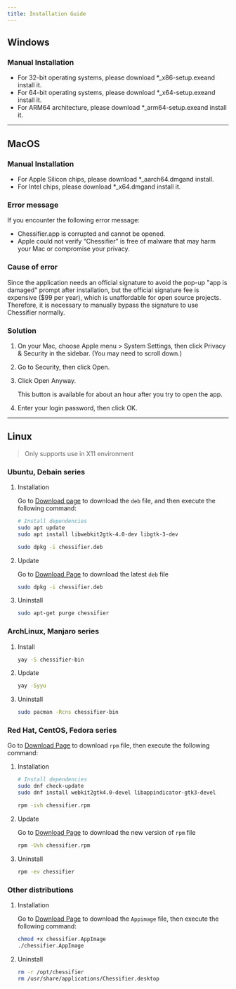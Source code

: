 ```yaml
---
title: Installation Guide
---
```


## Windows

### Manual Installation

* For 32-bit operating systems, please download *_x86-setup.exeand install it.
* For 64-bit operating systems, please download *_x64-setup.exeand install it.
* For ARM64 architecture, please download *_arm64-setup.exeand install it.

---

## MacOS

### Manual Installation

* For Apple Silicon chips, please download *_aarch64.dmgand install.
* For Intel chips, please download *_x64.dmgand install it.

### Error message

If you encounter the following error message:

* Chessifier.app is corrupted and cannot be opened.
* Apple could not verify “Chessifier” is free of malware that may harm your Mac or compromise your privacy.

### Cause of error

Since the application needs an official signature to avoid the pop-up "app is damaged" prompt after installation, but the official signature fee is expensive ($99 per year), which is unaffordable for open source projects. Therefore, it is necessary to manually bypass the signature to use Chessifier normally.

### Solution

1. On your Mac, choose Apple menu  > System Settings, then click Privacy & Security  in the sidebar. (You may need to scroll down.)

2. Go to Security, then click Open.

3. Click Open Anyway.

    This button is available for about an hour after you try to open the app.

4. Enter your login password, then click OK.

---

## Linux

> Only supports use in X11 environment

### Ubuntu, Debain series

1. Installation

    Go to [Download page](##ahttps://github.com/Chessifier/chessifier/releases) to download the `deb` file, and then execute the following command:

    ```bash
    # Install dependencies
    sudo apt update
    sudo apt install libwebkit2gtk-4.0-dev libgtk-3-dev

    sudo dpkg -i chessifier.deb
    ```

2. Update

    Go to [Download Page](##ahttps://github.com/Chessifier/chessifier/releases) to download the latest `deb` file

    ```bash
    sudo dpkg -i chessifier.deb
    ```

3. Uninstall

    ```bash
    sudo apt-get purge chessifier
    ```

### ArchLinux, Manjaro series

1. Install

    ```bash
    yay -S chessifier-bin
    ```

2. Update

    ```bash
    yay -Syyu
    ```

3. Uninstall

    ```bash
    sudo pacman -Rcns chessifier-bin
    ```

### Red Hat, CentOS, Fedora series

Go to [Download Page](##ahttps://github.com/Chessifier/chessifier/releases) to download `rpm` file, then execute the following command:

1. Installation

    ```bash
    # Install dependencies
    sudo dnf check-update
    sudo dnf install webkit2gtk4.0-devel libappindicator-gtk3-devel

    rpm -ivh chessifier.rpm
    ```

2. Update

    Go to [Download Page](##ahttps://github.com/Chessifier/chessifier/releases) to download the new version of `rpm` file

    ```bash
    rpm -Uvh chessifier.rpm
    ```

3. Uninstall

    ```bash
    rpm -ev chessifier
    ```

### Other distributions

1. Installation

    Go to [Download Page](##ahttps://github.com/Chessifier/chessifier/releases) to download the `Appimage` file, then execute the following command:

    ```bash
    chmod +x chessifier.AppImage
    ./chessifier.AppImage
    ```

2. Uninstall

    ```bash
    rm -r /opt/chessifier
    rm /usr/share/applications/Chessifier.desktop
    ```